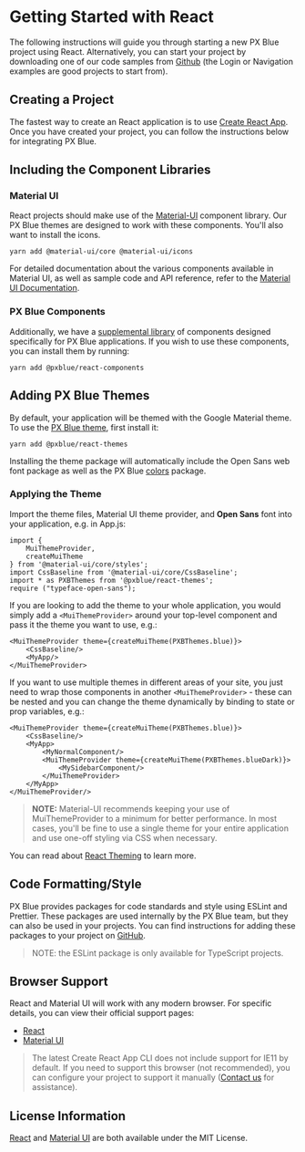# Getting Started with React

The following instructions will guide you through starting a new PX Blue project using React. Alternatively, you can start your project by downloading one of our code samples from [Github](https://github.com/pxblue) (the Login or Navigation examples are good projects to start from).

## Creating a Project

The fastest way to create an React application is to use [Create React App](https://github.com/facebookincubator/create-react-app). Once you have created your project, you can follow the instructions below for integrating PX Blue.

## Including the Component Libraries

### Material UI

React projects should make use of the [Material-UI](https://material-ui.com/) component library. Our PX Blue themes are designed to work with these components. You'll also want to install the icons.

```
yarn add @material-ui/core @material-ui/icons
```

For detailed documentation about the various components available in Material UI, as well as sample code and API reference, refer to the [Material UI Documentation](https://material-ui.com/).

### PX Blue Components

Additionally, we have a [supplemental library](https://github.com/pxblue/react-component-library/tree/dev) of components designed specifically for PX Blue applications. If you wish to use these components, you can install them by running:

```
yarn add @pxblue/react-components
```

## Adding PX Blue Themes

By default, your application will be themed with the Google Material theme. To use the [PX Blue theme](https://www.npmjs.com/package/@pxblue/react-themes), first install it:

```
yarn add @pxblue/react-themes
```

Installing the theme package will automatically include the Open Sans web font package as well as the PX Blue [colors](https://www.npmjs.com/package/@pxblue/colors) package.

### Applying the Theme

Import the theme files, Material UI theme provider, and **Open Sans** font into your application, e.g. in App.js:

```
import {
    MuiThemeProvider,
    createMuiTheme
} from '@material-ui/core/styles';
import CssBaseline from '@material-ui/core/CssBaseline';
import * as PXBThemes from '@pxblue/react-themes';
require ("typeface-open-sans");
```

If you are looking to add the theme to your whole application, you would simply add a `<MuiThemeProvider>` around your top-level component and pass it the theme you want to use, e.g.:

```
<MuiThemeProvider theme={createMuiTheme(PXBThemes.blue)}>
    <CssBaseline/>
    <MyApp/>
</MuiThemeProvider>
```

If you want to use multiple themes in different areas of your site, you just need to wrap those components in another `<MuiThemeProvider>` - these can be nested and you can change the theme dynamically by binding to state or prop variables, e.g.:

```
<MuiThemeProvider theme={createMuiTheme(PXBThemes.blue)}>
    <CssBaseline/>
    <MyApp>
        <MyNormalComponent/>
        <MuiThemeProvider theme={createMuiTheme(PXBThemes.blueDark)}>
            <MySidebarComponent/>
        </MuiThemeProvider>
    </MyApp>
</MuiThemeProvider/>
```

> **NOTE:** Material-UI recommends keeping your use of MuiThemeProvider to a minimum for better performance. In most cases, you'll be fine to use a single theme for your entire application and use one-off styling via CSS when necessary.

You can read about [React Theming](https://material-ui-next.com/customization/themes/) to learn more.

## Code Formatting/Style

PX Blue provides packages for code standards and style using ESLint and Prettier. These packages are used internally by the PX Blue team, but they can also be used in your projects. You can find instructions for adding these packages to your project on [GitHub](https://github.com/pxblue/code-standards).

> NOTE: the ESLint package is only available for TypeScript projects.

## Browser Support

React and Material UI will work with any modern browser. For specific details, you can view their official support pages:

-   [React](https://facebook.github.io/create-react-app/docs/supported-browsers-features)
-   [Material UI](https://material-ui.com/getting-started/supported-platforms/)

> The latest Create React App CLI does not include support for IE11 by default. If you need to support this browser (not recommended), you can configure your project to support it manually ([Contact us](/community/contactus) for assistance).

## License Information

[React](https://github.com/facebook/react/blob/master/LICENSE) and [Material UI](https://github.com/mui-org/material-ui/blob/master/LICENSE) are both available under the MIT License.
